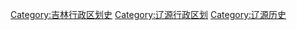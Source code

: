 [[Category:吉林行政区划史|Category:吉林行政区划史]]
[[Category:辽源行政区划|Category:辽源行政区划]]
[[Category:辽源历史|Category:辽源历史]]